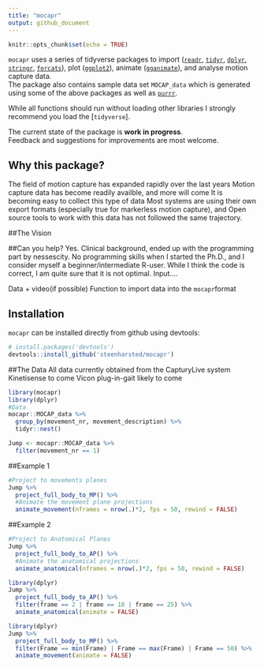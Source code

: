 ```yaml
---
title: "mocapr"
output: github_document
---
```

<!-- README.md is generated from README.Rmd. Please edit that file -->

```r
knitr::opts_chunk$set(echo = TRUE)
```

`mocapr` uses a series of tidyverse packages to import ([`readr`](https://github.com/tidyverse/readr), [`tidyr`](https://github.com/tidyverse/tidyr), [`dplyr`](https://github.com/tidyverse/dplyr), [`stringr`](https://github.com/tidyverse/stringr), [`forcats`](https://github.com/tidyverse/forcats)), plot ([`ggplot2`](https://github.com/tidyverse/ggplot2)), animate ([`gganimate`](https://github.com/thomasp85/gganimate)), and analyse motion capture data.  
The package also contains sample data set `MOCAP_data` which is generated using some of the above packages as well as [`purrr`](https://github.com/tidyverse/purrr).

While all functions should run without loading other libraries I strongly recommend you load the [`tidyverse`].


The current state of the package is **work in progress**.  
Feedback and suggestions for improvements are most welcome. 

## Why this package?
The field of motion capture has expanded rapidly over the last years
Motion capture data has become readily availble, and more will come
It is becoming easy to collect this type of data
Most systems are using their own export formats (especially true for markerless motion capture), and 
Open source tools to work with this data has not followed the same trajectory.

##The Vision

##Can you help?
Yes. Clinical background, ended up with the programming part by nessescity. No programming skills when I started the Ph.D., and I consider myself a beginner/intermediate R-user. While I think the code is correct, I am quite sure that it is not optimal. Input....

Data + video(if possible)
Function to import data into the `mocapr`format


## Installation
`mocapr` can  be installed directly from github using devtools:

```r
# install.packages('devtools')
devtools::install_github('steenharsted/mocapr')
```


##The Data
All data currently obtained from the CapturyLive system
Kinetisense to come
Vicon plug-in-gait likely to come



```r
library(mocapr)
library(dplyr)
#Data
mocapr::MOCAP_data %>% 
  group_by(movement_nr, movement_description) %>% 
  tidyr::nest()

Jump <- mocapr::MOCAP_data %>%
  filter(movement_nr == 1)
```

##Example 1 
```r
#Project to movements planes
Jump %>% 
  project_full_body_to_MP() %>%
  #Animate the movement plane projections
  animate_movement(nframes = nrow(.)*2, fps = 50, rewind = FALSE)
```

##Example 2
```r
#Project to Anatomical Planes 
Jump %>% 
  project_full_body_to_AP() %>% 
  #Animate the anatomical projections
  animate_anatomical(nframes = nrow(.)*2, fps = 50, rewind = FALSE)
```

```r
library(dplyr)
Jump %>% 
  project_full_body_to_AP() %>% 
  filter(frame == 2 | frame == 10 | frame == 25) %>% 
  animate_anatomical(animate = FALSE)
```

```r
library(dplyr)
Jump %>% 
  project_full_body_to_MP() %>% 
  filter(Frame == min(Frame) | Frame == max(Frame) | Frame == 50) %>% 
  animate_movement(animate = FALSE)
```



